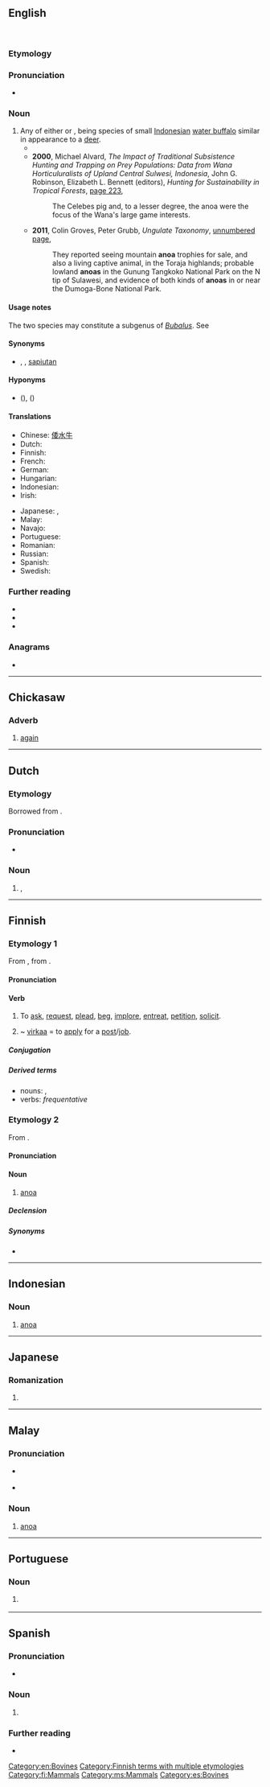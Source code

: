 ==English==
{{wikipedia}}
[[Image:Anoa 3.jpg|right|thumb|{{taxlink|Bubalus depressicornis|species|noshow=1|ver=161205}}]]
[[File:MOUNTAIN INOA, SAN DIEGO ZOO, CALIFORNIA.jpg|right|thumb|{{taxlink|Bubalus quarlesi|species|noshow=1|ver=161205}}]]

===Etymology===
{{rfe|en}}

===Pronunciation===
* {{a|GA}} {{IPA|en|/əˈnoʊə/}}

===Noun===
{{en-noun}}

# Any of either {{taxlink|Bubalus quarlesi|species|noshow=1|ver=161205}} or {{taxlink|Bubalus depressicornis|species|noshow=1|ver=161205}}, being species of small [[Indonesian]] [[water buffalo]] similar in appearance to a [[deer]].
#* {{quote-book|en|year=1998|author=Jane Whitten|title=Tropical Wildlife of Southeast Asia
|utlr=http://books.google.com.au/books?id=psuWpwZuX_oC&pg=PA16&dq=%22anoa%22%7C%22anoas%22&hl=en&sa=X&ei=NfwOUrTNMOvtiAeLzYDgCg&redir_esc=y#v=onepage&q=%22anoa%22%7C%22anoas%22&f=false page 16
|passage='''Anoas''' need undisturbed forest and cannot adapt to logged areas. The bad-tempered '''anoa''' with its sharp short horns is greatly feared, but in spite of this it is periodically suggested as a potential domestic animal. Anyone who has met with an '''anoa''' ridicules this idea.}}
#* '''2000''', Michael Alvard, ''The Impact of Traditional Subsistence Hunting and Trapping on Prey Populations: Data from Wana Horticuluralists of Upland Central Sulwesi, Indonesia'', John G. Robinson, Elizabeth L. Bennett (editors), ''Hunting for Sustainability in Tropical Forests'', [http://books.google.com.au/books?id=ZawmOh3IZ_IC&pg=PA223&dq=%22anoa%22%7C%22anoas%22&hl=en&sa=X&ei=NfwOUrTNMOvtiAeLzYDgCg&redir_esc=y#v=onepage&q=%22anoa%22%7C%22anoas%22&f=false page 223],
#*: The Celebes pig and, to a lesser degree, the anoa were the focus of the Wana's large game interests.
#* '''2011''', Colin Groves, Peter Grubb, ''Ungulate Taxonomy'', [http://books.google.com.au/books?id=XAX0bqw-I2oC&pg=PT168&dq=%22anoa%22%7C%22anoas%22&hl=en&sa=X&ei=NfwOUrTNMOvtiAeLzYDgCg&redir_esc=y#v=onepage&q=%22anoa%22%7C%22anoas%22&f=false unnumbered page],
#*: They reported seeing mountain '''anoa''' trophies for sale, and also a living captive animal, in the Toraja highlands; probable lowland '''anoas''' in the Gunung Tangkoko National Park on the N tip of Sulawesi, and evidence of both kinds of '''anoas''' in or near the Dumoga-Bone National Park.

====Usage notes====
The two species may constitute a subgenus of ''[[Bubalus]]''. See {{pedia}}

====Synonyms====
* {{sense|small water buffalo}} {{vern|dwarf buffalo}}, {{vern|midget buffalo}}, [[sapiutan]]

====Hyponyms====
* {{sense|small water buffalo}} {{vern|lowland anoa}} ({{taxlink|Bubalus depressicornis|species|noshow=1|ver=161205}}), {{vern|mountain anoa}} ({{taxlink|Bubalus quarlesi|species|noshow=1|ver=161205}})

====Translations====
{{trans-top|a small Indonesian water buffalo}}
* Chinese: [[倭水牛]]
* Dutch: {{t|nl|anoa}}
* Finnish: {{t+|fi|anoa}}
* French: {{t+|fr|anoa}}
* German: {{t|de|Anoa}}
* Hungarian: {{t|hu|anoa}}
* Indonesian: {{t+|id|anoa}}
* Irish: {{t|ga|anua|m}}
{{trans-mid}}
* Japanese: {{t+|ja|アノア|tr=anoa|sc=Jpan}}, {{t|ja|山水牛|tr=やますいぎゅう, yamasuigyū|sc=Jpan}}
* Malay: {{t|ms|anoa}}
* Navajo: {{t|nv|hodíłchʼil ayáníchilí}}
* Portuguese: {{t|pt|anoa|m|f}}
* Romanian: {{t+|ro|anoa|m}}
* Russian: {{t+|ru|ано́а|m}}
* Spanish: {{t|es|anoa|m}}
* Swedish: {{t|sv|anoa|c}}
{{trans-bottom}}

===Further reading===
* {{pedia|Bubalus|i=1}}
* {{specieslite|Bubalus|i=1}}
* {{comcatlite|Anoa}}

===Anagrams===
* {{anagrams|en|a=aano|NOAA|Oana}}

[[Category:en:Bovines]]

----

==Chickasaw==

===Adverb===
{{head|cic|adverbs}}

# [[again]]

----

==Dutch==

===Etymology===
Borrowed from {{bor|nl|id|anoa}}.

===Pronunciation===
* {{audio|nl|Nl-anoa.ogg|Audio}}
{{rfp|nl}}

===Noun===
{{nl-noun|m|-'s|anoaatje}}

# {{l|en|anoa}}, {{taxlink|Bubalus depressicornis|species}}
#: {{syn|nl|dwergbuffel|gemsbuffel}}

{{topics|nl|Bovines}}

----

==Finnish==
{{Finnish index|a|n}}

===Etymology 1===
From {{inh|fi|fiu-fin-pro|*anodak}}, from {{der|fi|urj-fpr-pro|*ana}}.

====Pronunciation====
{{fi-pronunciation|*}}

====Verb====
{{fi-verb}}

# {{lb|fi|transitive}} To [[ask]], [[request]], [[plead]], [[beg]], [[implore]], [[entreat]], [[petition]], [[solicit]].
# {{lb|fi|transitive}} ~ [[virka]]a = to [[apply]] for a [[post]]/[[job]].

=====Conjugation=====
{{fi-conj-sanoa|an|||o|a}}

=====Derived terms=====
* nouns: {{l|fi|ane}}, {{l|fi|anomus}}
* verbs: ''frequentative'' {{l|fi|anella}}

===Etymology 2===
From {{der|fi|id|anoa}}.

====Pronunciation====
{{fi-pronunciation}}

====Noun====
{{fi-noun}}

# [[#English|anoa]]

=====Declension=====
{{fi-decl-korkea|ano|a}}

=====Synonyms=====
* {{l|fi|kääpiöpuhveli}}

[[Category:Finnish terms with multiple etymologies]]
[[Category:fi:Mammals]]

----

==Indonesian==
{{wikipedia|lang=id}}

===Noun===
{{id-noun}}

# [[#English|anoa]] {{gloss|a small Indonesian water buffalo}}

----

==Japanese==

===Romanization===
{{ja-romaji}}

# {{ja-romanization of|アノア}}

----

==Malay==
{{wikipedia|lang=ms}}

===Pronunciation===
* {{a|Johor-Selangor}} {{IPA|ms|/anoə/}}
* {{a|Riau-Lingga}} {{IPA|ms|/anoa/}}

===Noun===
{{head|ms|noun}}

# [[#English|anoa]] {{gloss|a small Indonesian water buffalo}}

[[Category:ms:Mammals]]

----

==Portuguese==

===Noun===
{{pt-noun|m|g2=f}}

# {{l|en|anoa}} {{gloss|a small Indonesian water buffalo}}

----

==Spanish==

===Pronunciation===
* {{es-IPA}}

===Noun===
{{es-noun|m}}

# {{l|en|anoa}} {{gloss|a small Indonesian water buffalo}}

===Further reading===
* {{R:DRAE}}

[[Category:es:Bovines]]